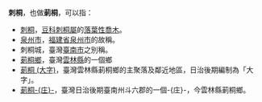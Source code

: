 '''刺桐'''，也做'''莿桐'''，可以指：
*[[刺桐|刺桐]]，[[豆科|豆科]][[刺桐屬|刺桐屬]]的[[落葉性|落葉性]][[喬木|喬木]]。
*[[泉州市|泉州市]]，[[福建省|福建省]][[泉州市|泉州市]]的故稱。
*刺桐城，臺灣[[臺南市|臺南市]]之別稱。
*[[莿桐鄉|莿桐鄉]]，臺灣[[雲林縣|雲林縣]]的一個鄉
*[[莿桐_(大字)|莿桐 (大字)]]，臺灣雲林縣莿桐鄉的主聚落及鄰近地區，日治後期編制為「大字」。
*[[莿桐庄|莿桐-{庄}-]]，臺灣日治後期臺南州斗六郡的一個-{庄}-，今雲林縣莿桐鄉。
{{disambig|Q|cat=二字消歧义}}